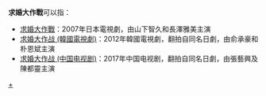 '''求婚大作戰'''可以指：
*[[求婚大作戰|求婚大作戰]]：2007年日本電視劇，由山下智久和長澤雅美主演
*[[求婚大作战_(韓國電視劇)|求婚大作战 (韓國電視劇)]]：2012年韓國電視劇，翻拍自同名日劇，由俞承豪和朴恩斌主演
*[[求婚大作战_(中国电视剧)|求婚大作战 (中国电视剧)]]：2017年中国电视剧，翻拍自同名日劇，由張藝興及陳都靈主演

{{disambig|求|Cat=五字作品消歧义}}
[[Category:求婚大作戰|+]]